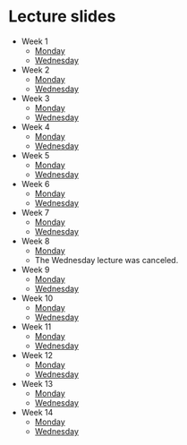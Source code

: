 
# Lecture slides {.unnumbered}

- Week 1
    - [Monday](https://brightspace.au.dk/d2l/common/viewFile.d2lfile/Content/L2NvbnRlbnQvZW5mb3JjZWQvMTQ1Njg1LUxSMzQ2NDkvQlAyMDI0X3dlZWsxX01vbmRheS5wZGY/BP2024_week1_Monday.pdf?ou=145685)
    - [Wednesday](https://brightspace.au.dk/d2l/common/viewFile.d2lfile/Content/L2NvbnRlbnQvZW5mb3JjZWQvMTQ1Njg1LUxSMzQ2NDkvQlAyMDI0X3dlZWsxX1dlZG5lc2RheS5wZGY/BP2024_week1_Wednesday.pdf?ou=145685)
- Week 2
    - [Monday](https://brightspace.au.dk/d2l/common/viewFile.d2lfile/Content/L2NvbnRlbnQvZW5mb3JjZWQvMTQ1Njg1LUxSMzQ2NDkvQlAyMDI0X3dlZWsyX01vbmRheS5wZGY/BP2024_week2_Monday.pdf?ou=145685)
    - [Wednesday](https://brightspace.au.dk/d2l/common/viewFile.d2lfile/Content/L2NvbnRlbnQvZW5mb3JjZWQvMTQ1Njg1LUxSMzQ2NDkvQlAyMDI0X3dlZWsyX1dlZG5lc2RheS5wZGY/BP2024_week2_Wednesday.pdf?ou=145685)
- Week 3
    - [Monday](https://brightspace.au.dk/d2l/common/viewFile.d2lfile/Content/L2NvbnRlbnQvZW5mb3JjZWQvMTQ1Njg1LUxSMzQ2NDkvQlAyMDI0X3dlZWszX01vbmRheS5wZGY/BP2024_week3_Monday.pdf?ou=145685)
    - [Wednesday](https://brightspace.au.dk/d2l/common/viewFile.d2lfile/Content/L2NvbnRlbnQvZW5mb3JjZWQvMTQ1Njg1LUxSMzQ2NDkvQlAyMDI0X3dlZWszX1dlZG5lc2RheS5wZGY/BP2024_week3_Wednesday.pdf?ou=145685)
- Week 4
    - [Monday](https://brightspace.au.dk/d2l/common/viewFile.d2lfile/Content/L2NvbnRlbnQvZW5mb3JjZWQvMTQ1Njg1LUxSMzQ2NDkvQlAyMDI0X3dlZWs0X01vbmRheS5wZGY/BP2024_week4_Monday.pdf?ou=145685)
    - [Wednesday](https://brightspace.au.dk/d2l/common/viewFile.d2lfile/Content/L2NvbnRlbnQvZW5mb3JjZWQvMTQ1Njg1LUxSMzQ2NDkvQlAyMDI0X3dlZWs0X1dlZG5lc2RheS5wZGY/BP2024_week4_Wednesday.pdf?ou=145685)
- Week 5
    - [Monday](https://brightspace.au.dk/d2l/common/viewFile.d2lfile/Content/L2NvbnRlbnQvZW5mb3JjZWQvMTQ1Njg1LUxSMzQ2NDkvQlAyMDI0X3dlZWs1X01vbmRheV9wYXJ0aWFsLnBkZg/BP2024_week5_Monday_partial.pdf?ou=145685)
    - [Wednesday](https://brightspace.au.dk/d2l/common/viewFile.d2lfile/Content/L2NvbnRlbnQvZW5mb3JjZWQvMTQ1Njg1LUxSMzQ2NDkvQlAyMDI0X3dlZWs1X1dlZG5lc2RheS5wZGY/BP2024_week5_Wednesday.pdf?ou=145685)
- Week 6
    - [Monday](https://brightspace.au.dk/d2l/common/viewFile.d2lfile/Content/L2NvbnRlbnQvZW5mb3JjZWQvMTQ1Njg1LUxSMzQ2NDkvQlAyMDI0X3dlZWs2X01vbmRheS5wZGY/BP2024_week6_Monday.pdf?ou=145685)
    - [Wednesday](https://brightspace.au.dk/d2l/common/viewFile.d2lfile/Content/L2NvbnRlbnQvZW5mb3JjZWQvMTQ1Njg1LUxSMzQ2NDkvQlBfd2VlazZfV2VkbmVzZGF5LnBkZg/BP_week6_Wednesday.pdf?ou=145685)
- Week 7
    - [Monday](https://brightspace.au.dk/d2l/common/viewFile.d2lfile/Content/L2NvbnRlbnQvZW5mb3JjZWQvMTQ1Njg1LUxSMzQ2NDkvQlAyMDI0X3dlZWs3X01vbmRheS5wZGY/BP2024_week7_Monday.pdf?ou=145685)
    - [Wednesday](https://brightspace.au.dk/d2l/common/viewFile.d2lfile/Content/L2NvbnRlbnQvZW5mb3JjZWQvMTQ1Njg1LUxSMzQ2NDkvQlAyMDI0X3dlZWs3X1dlZG5lc2RheS5wZGY/BP2024_week7_Wednesday.pdf?ou=145685)
- Week 8
    - [Monday](https://brightspace.au.dk/d2l/common/viewFile.d2lfile/Content/L2NvbnRlbnQvZW5mb3JjZWQvMTQ1Njg1LUxSMzQ2NDkvQlAyMDI0X3dlZWs4X01vbmRheS5wZGY/BP2024_week8_Monday.pdf?ou=145685)
   - The Wednesday lecture was canceled.
- Week 9
    - [Monday](https://brightspace.au.dk/d2l/common/viewFile.d2lfile/Content/L2NvbnRlbnQvZW5mb3JjZWQvMTQ1Njg1LUxSMzQ2NDkvQlAyMDI0X3dlZWs5X01vbmRheS5wZGY/BP2024_week9_Monday.pdf?ou=145685)
    - [Wednesday](https://brightspace.au.dk/d2l/common/viewFile.d2lfile/Content/L2NvbnRlbnQvZW5mb3JjZWQvMTQ1Njg1LUxSMzQ2NDkvQlAyMDI0X3dlZWs5X1dlZG5lc2RheS5wZGY/BP2024_week9_Wednesday.pdf?ou=145685)
- Week 10
    - [Monday](https://brightspace.au.dk/d2l/common/viewFile.d2lfile/Content/L2NvbnRlbnQvZW5mb3JjZWQvMTQ1Njg1LUxSMzQ2NDkvQlAyMDI0X3dlZWsxMF9Nb25kYXkucGRm/BP2024_week10_Monday.pdf?ou=145685)
    - [Wednesday](https://brightspace.au.dk/d2l/common/viewFile.d2lfile/Content/L2NvbnRlbnQvZW5mb3JjZWQvMTQ1Njg1LUxSMzQ2NDkvQlAyMDI0X3dlZWsxMF9XZWRuZXNkYXkucGRm/BP2024_week10_Wednesday.pdf?ou=145685)
- Week 11
    - [Monday](https://brightspace.au.dk/d2l/common/viewFile.d2lfile/Content/L2NvbnRlbnQvZW5mb3JjZWQvMTQ1Njg1LUxSMzQ2NDkvQlAyMDI0X3dlZWsxMV9Nb25kYXkucGRm/BP2024_week11_Monday.pdf?ou=145685)
    - [Wednesday](https://brightspace.au.dk/d2l/common/viewFile.d2lfile/Content/L2NvbnRlbnQvZW5mb3JjZWQvMTQ1Njg1LUxSMzQ2NDkvQlAyMDI0X3dlZWsxMV9XZWRuZXNkYXkucGRm/BP2024_week11_Wednesday.pdf?ou=145685)
- Week 12
    - [Monday](https://brightspace.au.dk/d2l/common/viewFile.d2lfile/Content/L2NvbnRlbnQvZW5mb3JjZWQvMTQ1Njg1LUxSMzQ2NDkvQlAyMDI0X3dlZWsxMl9Nb25kYXkucGRm/BP2024_week12_Monday.pdf?ou=145685)
    - [Wednesday](https://brightspace.au.dk/d2l/common/viewFile.d2lfile/Content/L2NvbnRlbnQvZW5mb3JjZWQvMTQ1Njg1LUxSMzQ2NDkvQlAyMDI0X3dlZWsxMl9XZWRuZXNkYXkucGRm/BP2024_week12_Wednesday.pdf?ou=145685)
- Week 13
    - [Monday]()
    - [Wednesday]()
- Week 14
    - [Monday]()
    - [Wednesday]()

